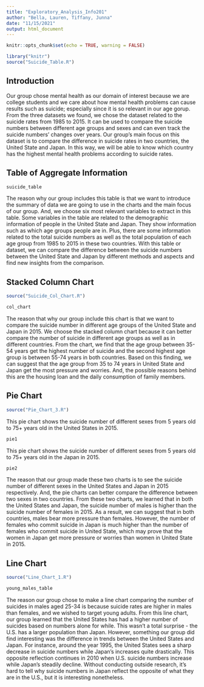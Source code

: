 ```yaml
---
title: "Exploratory_Analysis_Info201"
author: "Bella, Lauren, Tiffany, Junna"
date: "11/15/2021"
output: html_document
---
```


```r
knitr::opts_chunk$set(echo = TRUE, warning = FALSE)
```

```r
library("knitr")
source("Suicide_Table.R")
```

## Introduction
Our group chose mental health as our domain of interest because we are college
students and we care about how mental health problems can cause results such as suicide;
especially since it is so relevant in our age gorup. From the three datasets we found, we 
chose the dataset related to the suicide rates from 1985 to 2015. It can 
be used to compare the suicide numbers between different age groups and sexes 
and can even track the suicide numbers' changes over years.
Our group's main focus on this dataset is to compare the difference in suicide 
rates in two countries, the United State and Japan. In this way, we will be able 
to know which country has the highest mental health problems according to suicide rates. 


## Table of Aggregate Information
```r
suicide_table
```

The reason why our group includes this table is that we want to introduce the 
summary of data we are going to use in the charts and the main focus of our group.
And, we choose six most relevant variables to extract in this table. Some variables 
in the table are related to the demographic information of people in the United State 
and Japan. They show information such as which age groups people are in. Plus, there
are some information related to the total suicide numbers as well as the total population of 
each age group from 1985 to 2015 in these two countries. With this table or dataset, we 
can compare the difference between the suicide numbers between the United State 
and Japan by different methods and aspects and find new insights from the comparison.



## Stacked Column Chart
```r
source("Suicide_Col_Chart.R")
```

```r
col_chart
```

The reason that why our group include this chart is that we want to compare the
suicide number in different age groups of the United State and Japan in 2015. We 
choose the stacked column chart because it can better compare the number of 
suicide in different age groups as well as in different countries.
From the chart, we find that the age group between 35-54 years get the highest
number of suicide and the second highest age group is between 55-74 years in both
countries. Based on this finding, we can suggest that the age group from 35 to 74 
years in United State and Japan get the most pressure and worries. And, the possible 
reasons behind this are the housing loan and the daily consumption of family members.



## Pie Chart
```r
source("Pie_Chart_3.R")
```

This pie chart shows the suicide number of different sexes from 5 years old to 75+ years old in the United States in 2015.

```r
pie1
```

This pie chart shows the suicide number of different sexes from 5 years old to 75+ years old in the Japan in 2015.

```r
pie2
```

The reason that our group made these two charts is to see the suicide number 
of different sexes in the United States and Japan in 2015 respectively. And, the
pie charts can better compare the difference between two sexes in two countries.
From these two charts, we learned that in both the United States and Japan, the 
suicide number of males is higher than the suicide number of females in 2015. As a 
result, we can suggest that in both countries, males bear more pressure than females.
However, the number of females who commit suicide in Japan is much higher than the number of 
females who commit suicide in United State, which may prove that the women in 
Japan get more pressure or worries than women in United State in 2015. 



## Line Chart
```r
source("Line_Chart_1.R")
```

```r
young_males_table
```
The reason our group chose to make a line chart comparing the number of suicides in males aged 25-34
is because suicide rates are higher in males than females, and we wished to target young adults. From
this line chart, our group learned that the United States has had a higher number of suicides based on 
numbers alone for while. This wasn't a total surprise - the U.S. has a larger population than Japan.
However, something our group did find interesting was the difference in trends between the United States
and Japan. For instance, around the year 1995, the United States sees a sharp decrease in suicide numbers
while Japan's increases quite drastically. This opposite reflection continues in 2010 when U.S. suicide
numbers increase while Japan's steadily decline. Without conducting outside research, it's hard to tell
why suicide numbers in Japan reflect the opposite of what they are in the U.S., but it is interesting
nonetheless. 
